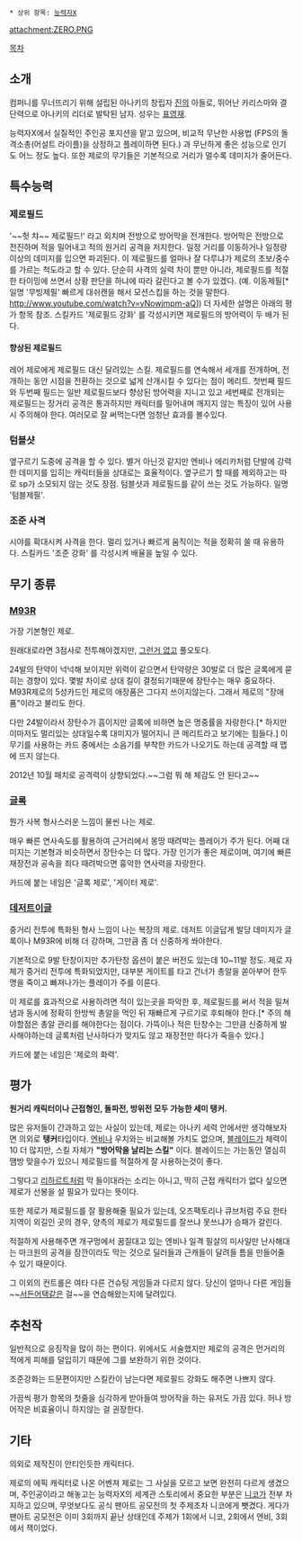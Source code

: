  * 상위 항목: [[능력자X]]

attachment:ZERO.PNG

[[목차]]

== 소개 ==
컴퍼니를 무너뜨리기 위해 설립된 아나키의 창립자 [[진(능력자X)|진]]의 아들로, 뛰어난 카리스마와 결단력으로 아나키의 리더로 발탁된 남자. 성우는 [[표영재]].

능력자X에서 실질적인 주인공 포지션을 맡고 있으며, 비교적 무난한 사용법 (FPS의 돌격소총(어설트 라이플)을 상정하고 플레이하면 된다.) 과 무난하게 좋은 성능으로 인기도 어느 정도 높다. 또한 제로의 무기들은 기본적으로 거리가 멀수록 데미지가 줄어든다.

== 특수능력 ==
=== 제로필드 ===
'~~헛 챠~~ 제로필드!' 라고 외치며 전방으로 방어막을 전개한다. 방어막은 전방으로 전진하며 적을 밀어내고 적의 원거리 공격을 저지한다. 일정 거리를 이동하거나 일정량 이상의 데미지를 입으면 파괴된다.
이 제로필드를 얼마나 잘 다루냐가 제로의 초보/중수를 가르는 척도라고 할 수 있다. 단순히 사격의 실력 차이 뿐만 아니라, 제로필드를 적절한 타이밍에 쓰면서 상황 판단을 하냐에 따라 갈린다고 볼 수가 있겠다. (예. 이동제필[* 일명 '무빙제필' 빠르게 대쉬캔을 해서 모션스킵을 하는 것을 말한다. http://www.youtube.com/watch?v=vNowjmpm-aQ]) 더 자세한 설명은 아래의 평가 항목 참조.
스킬카드 '제로필드 강화' 를 각성시키면 제로필드의 방어력이 두 배가 된다.

==== 향상된 제로필드 ====
레어 제로에게 제로필드 대신 달려있는 스킬. 제로필드를 연속해서 세개를 전개하며, 전개하는 동안 시점을 전환하는 것으로 넓게 산개시킬 수 있다는 점이 메리트. 첫번째 필드와 두번째 필드는 일반 제로필드보다 향상된 방어력을 지니고 있고 세번째로 전개되는 제로필드는 장거리 공격은 통과하지만 캐릭터를 밀어내며 깨지지 않는 특징이 있어 사용시 주의해야 한다.
여러모로 잘 써먹는다면 엄청난 효과를 볼수있다.

=== 텀블샷 ===
옆구르기 도중에 공격을 할 수 있다. 별거 아닌것 같지만 엔비나 에리카처럼 단발에 강력한 데미지를 입히는 캐릭터들을 상대로는 효율적이다. 옆구르기 할 때를 제외하고는 따로 sp가 소모되지 않는 것도 장점. 텀블샷과 제로필드를 같이 쓰는 것도 가능하다. 일명 '텀블제필'.

=== 조준 사격 ===
시야를 확대시켜 사격을 한다. 멀리 있거나 빠르게 움직이는 적을 정확히 쏠 때 유용하다.
스킬카드 '조준 강화' 를 각성시켜 배율을 높일 수 있다.

== 무기 종류 ==
=== [[M93R]] ===
가장 기본형인 제로.

원래대로라면 3점사로 전투해야겠지만, [[그런 거 없다|그런거 없고]] 풀오토다.

24발의 탄약이 넉넉해 보이지만 위력이 같으면서 탄약량은 30발로 더 많은 글록에게 묻히는 경향이 있다. 몇발 차이로 상대 킬이 결정되기때문에 장탄수는 매우 중요하다. M93R제로의 5성카드인 제로의 애장품은 그다지 쓰이지않는다. 그래서 제로의 "장애품"이라고 불리도 한다.

다만 24발이라서 장탄수가 흠이지만 글록에 비하면 높은 명중률을 자랑한다.[* 하지만 이마저도 멀리있는 상대일수록 대미지가 떨어지니 큰 메리트라고 보기에는 힘들다.] 이 무기를 사용하는 카드 중에서는 소음기를 부착한 카드가 나오기도 하는데 공격할 때 맵에 뜨지 않는다.

2012년 10월 패치로 공격력이 상향되었다.~~그럼 뭐 해 체감도 안 된다고~~

=== [[글록]] ===
뭔가 사복 형사스러운 느낌이 물씬 나는 제로.

매우 빠른 연사속도를 활용하여 근거리에서 몽땅 때려박는 플레이가 주가 된다. 어째 대미지는 기본형과 비슷하면서 장탄수는 더 많다. 가장 인기가 좋은 제로이며, 여기에 빠른 재장전과 공속을 죄다 때려박으면 흉악한 연사력을 자랑한다.

카드에 붙는 네임은 '글록 제로', '게이터 제로'.

=== [[데저트이글]] ===
중거리 전투에 특화된 형사 느낌이 나는 복장의 제로. 데저트 이글답게 발당 데미지가 글록이나 M93R에 비해 더 강하며, 그만큼 좀 더 신중하게 쏴야한다.

기본적으로 9발 탄창이지만 추가탄창 옵션이 붙은 버전도 있는데 10~11발 정도. 제로 자체가 중거리 전투에 특화되었지만, 대부분 게이트를 타고 건너가 총알을 쏟아부어 한두명을 죽이고 빠져나가는 플레이가 주를 이룬다.

이 제로를 효과적으로 사용하려면 적이 있는곳을 파악한 후, 제로필드를 써서 적을 밀쳐냄과 동시에 정확히 한방씩 총알을 먹인 뒤 재빠르게 구르기로 후퇴해야 한다.[* 주의 해야할점은 총알 관리를 해야한다는 점이다. 가뜩이나 적은 탄창수는 그만큼 신중하게 발사해야하는데 글록처럼 난사하다가 맞지도 않고 재장전만 하다가 죽을수 있다.]

카드에 붙는 네임은 '제로의 화력'.

== 평가 ==
'''원거리 캐릭터이나 근접형인, 돌파전, 방위전 모두 가능한 세미 탱커.'''

많은 유저들이 간과하고 있는 사실이 있는데, 제로는 아나키 세력 안에서만 생각해보자면 의외로 '''탱커'''타입이다. [[엔비(능력자X)|엔비]]나 우치와는 비교해볼 가치도 없으며, [[블레이드(능력자X)|블레이드]]가 체력이 10 더 많지만, 스킬 자체가 '''"방어막을 날리는 스킬"''' 이다. 블레이드는 가는동안 열심히 땜방 맞을수가 있으니 제로필드를 적절하게 잘 사용하는것이 좋다.

그렇다고 [[리하르트(능력자X)|리하르트]]처럼 막 들이대라는 소리는 아니고, 딱히 근접 캐릭터가 없다 싶으면 제로가 선봉을 설 필요가 있다는 뜻이다.

또한 제로가 제로필드를 잘 활용해줄 필요가 있는데, 오즈팩토리나 큐브처럼 주요 한타지역이 외길인 곳의 경우, 양측의 제로가 제로필드를 잘쓰냐 못쓰냐가 승패가 갈린다.

적절하게 사용해주면 개구멍에서 꿈질대고 있는 엔비나 일격 필살의 미사일만 난사해대는 마크원의 공격을 잠깐이라도 막는 것으로 딜러들과 근캐들이 달려들 틈을 만들어줄 수 있기 때문이다.

그 이외의 컨트롤은 여타 다른 건슈팅 게임들과 다르지 않다. 당신이 얼마나 다른 게임들~~[[서든어택]]같은 걸~~을 연습해왔는지에 달려있다.

== 추천작 ==
일반적으로 응징작을 많이 하는 편이다. 위에서도 서술했지만 제로의 공격은 먼거리의 적에게 피해를 덜입히기 때문에 그를 보완하기 위한 것이다.

조준강화는 드문편이지만 스킬칸이 남는다면 제로필드 강화도 해주면 나쁘지 않다.

가끔씩 평가 항목의 첫줄을 심각하게 받아들여 방어작을 하는 유저도 가끔 있다. 허나 방어작은 비효율이니 하지않는 걸 권장한다.

== 기타 ==
의외로 제작진이 안티인듯한 캐릭터다.

제로의 에픽 캐릭터로 나온 어벤져 제로는 그 사실을 모르고 보면 완전히 다르게 생겼으며, 주인공이라고 해놓고는 능력자X의 세계관 스토리에서 중요한 부분은 [[니코(능력자X)|니코]]가 전부 차지하고 있으며, 무엇보다도 공식 팬아트 공모전의 첫 주제조차 니코에게 뺏겼다. 게다가 팬아트 공모전은 이미 3회까지 끝난 상태인데 주제가 1회에서 니코, 2회에서 엔비, 3회에서 잭이었다.
